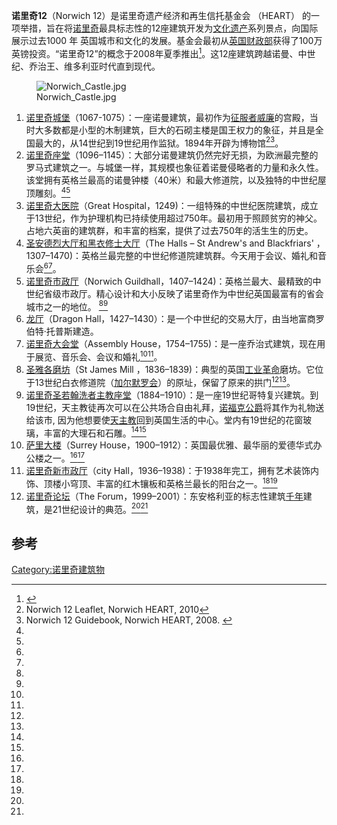 '''诺里奇12'''（Norwich 12）是诺里奇遗产经济和再生信托基金会 （HEART） 的一项举措，旨在将[[诺里奇|诺里奇]]最具标志性的12座建筑开发为[[文化遗产|文化遗产]]系列景点，向国际展示过去1000 年 英国城市和文化的发展。基金会最初从[[英国财政部|英国财政部]]获得了100万英镑投资。“诺里奇12”的概念于2008年夏季推出<ref>{{cite web|url=https://www.culture24.org.uk/places-to-go/east-of-england/norwich/tra60755|title=Heritage Open Days - Get On The Trail Of The Norwich 12|publisher=Culture 24|date=10 September 2008|accessdate=27 July 2020|archive-date=2020-12-06|archive-url=https://web.archive.org/web/20201206181124/https://www.culture24.org.uk/places-to-go/east-of-england/norwich/tra60755|dead-url=no}}</ref>。这12座建筑跨越诺曼、中世纪、乔治王、维多利亚时代直到现代。

[[File:Norwich_Castle.jpg|thumb]]
#[[诺里奇城堡|诺里奇城堡]]（1067-1075）：一座诺曼建筑，最初作为[[征服者威廉|征服者威廉]]的宫殿，当时大多数都是小型的木制建筑，巨大的石砌主楼是国王权力的象征，并且是全国最大的，从14世纪到19世纪用作监狱。1894年开辟为博物馆<ref name="N12-Leaflet">Norwich 12 Leaflet, Norwich HEART, 2010</ref><ref name="N12-Guidebook">Norwich 12 Guidebook, Norwich HEART, 2008. {{ISBN|978-0-9560385-0-0}}</ref>。
#[[诺里奇座堂|诺里奇座堂]]（1096–1145）：大部分诺曼建筑仍然完好无损，为欧洲最完整的罗马式建筑之一。与城堡一样，其规模也象征着诺曼侵略者的力量和永久性。该堂拥有英格兰最高的诺曼钟楼（40米）和最大修道院，以及独特的中世纪屋顶雕刻。<ref name="N12-Leaflet"/><ref name="N12-Guidebook"/>
#[[诺里奇大医院|诺里奇大医院]]（Great Hospital，1249)：一组特殊的中世纪医院建筑，成立于13世纪，作为护理机构已持续使用超过750年。最初用于照顾贫穷的神父。占地六英亩的建筑群，和丰富的档案，提供了过去750年的活生生的历史。
#[[圣安德烈大厅和黑衣修士大厅|圣安德烈大厅和黑衣修士大厅]]（The Halls – St Andrew's and Blackfriars' ，1307–1470)：英格兰最完整的中世纪修道院建筑群。今天用于会议、婚礼和音乐会<ref name="N12-Leaflet"/><ref name="N12-Guidebook"/>。
#[[诺里奇市政厅|诺里奇市政厅]]（Norwich Guildhall，1407–1424)：英格兰最大、最精致的中世纪省级市政厅。精心设计和大小反映了诺里奇作为中世纪英国最富有的省会城市之一的地位。 <ref name="N12-Leaflet"/><ref name="N12-Guidebook"/>
#[[龙厅|龙厅]]（Dragon Hall，1427–1430）：是一个中世纪的交易大厅，由当地富商罗伯特·托普斯建造。
#[[诺里奇大会堂|诺里奇大会堂]]（Assembly House，1754–1755)：是一座乔治式建筑，现在用于展览、音乐会、会议和婚礼<ref name="N12-Leaflet"/><ref name="N12-Guidebook"/>。
#[[圣雅各磨坊|圣雅各磨坊]]（St James Mill ，1836–1839)：典型的英国[[工业革命|工业革命]]磨坊。它位于13世纪白衣修道院（[[加尔默罗会|加尔默罗会]]）的原址，保留了原来的拱门<ref name="N12-Leaflet"/><ref name="N12-Guidebook"/>。
#[[诺里奇圣若翰洗者主教座堂|诺里奇圣若翰洗者主教座堂]]（1884–1910）：是一座19世纪哥特复兴建筑。到19世纪，天主教徒再次可以在公共场合自由礼拜，[[诺福克公爵|诺福克公爵]]将其作为礼物送给该市, 因为他想要使[[天主教|天主教]]回到英国生活的中心。堂内有19世纪的花窗玻璃，丰富的大理石和石雕。<ref name="N12-Leaflet"/><ref name="N12-Guidebook"/>
#[[萨里大楼|萨里大楼]]（Surrey House，1900–1912）：英国最优雅、最华丽的爱德华式办公楼之一。<ref name="N12-Leaflet"/><ref name="N12-Guidebook"/>
#[[市政廳_(諾維奇)|诺里奇新市政厅]]（city Hall，1936–1938)：于1938年完工，拥有艺术装饰内饰、顶楼小穹顶、丰富的红木镶板和英格兰最长的阳台之一。<ref name="N12-Leaflet"/><ref name="N12-Guidebook"/>
#[[诺里奇论坛|诺里奇论坛]]（The Forum，1999–2001）：东安格利亚的标志性建筑[[千年|千年]]建筑，是21世纪设计的典范。<ref name="N12-Leaflet"/><ref name="N12-Guidebook"/>

== 参考 ==
{{reflist|30em}}
[[Category:诺里奇建筑物|Category:诺里奇建筑物]]